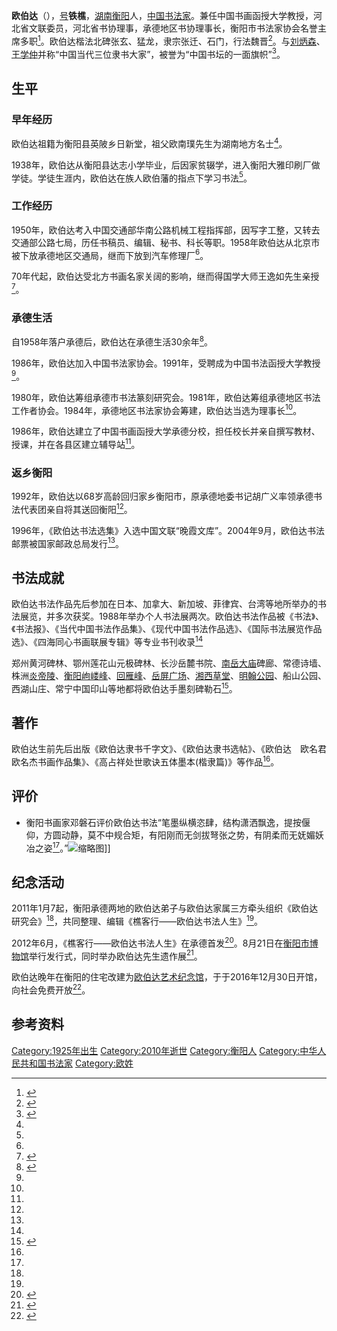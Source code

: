 {{Infobox_Person
|name=欧伯达
|image=
|box_width=200px
|occupation=书画家
|period=
|birth_name=
|other_names=
|foreign_names=
|sex=男
|birth_date={{birth date|1925|9|22}}
|birth_place={{ROC-1921}}[[湖南省|湖南省]][[衡阳市|衡阳市]][[衡阳县|衡阳县]][[英陂乡|英陂乡]]
|death_date={{death date and age|2010|12|31|1925|9|22}}
|death_place={{PRC}}[[湖南省|湖南省]][[衡阳市|衡阳市]]
|nationality={{PRC}}
|residence=
|language=[[中文|中文]]
|height=
|weight=
|party=
|religion=
|spouse=王仕凤
|relatives=儿子：欧名君、欧名杰
|educate=衡阳县达志小学
|past=
*交通部华南公路机械工程指挥部
*交通部公路七局 
*承德地区交通局
*承德地区汽车修理厂 
*承德地区书法家协会理事长 
*中国书画函授大学承德分校校长
|work=
*《欧伯达隶书千字文》
*《欧伯达隶书选帖》
*《欧伯达　欧名君　欧名杰书画作品集》
*《高占祥处世歌诀五体墨本(楷隶篇)》 
*《樵客行——欧伯达书法人生》
|award=
*河北省文艺振兴奖 
*承德地区文艺“金鹿奖”
}}

'''欧伯达'''（{{bd|1925年|9月22日|2010年|12月31日|catIdx=O歐}}），[[号|号]]'''铁樵'''，[[湖南|湖南]][[衡阳|衡阳]]人，[[中国|中国]][[书法家|书法家]]。兼任中国书画函授大学教授，河北省文联委员，河北省书协理事，承德地区书协理事长，衡阳市书法家协会名誉主席多职<ref>{{Cite news|url=http://news.ifeng.com/gundong/detail_2012_08/21/16953562_0.shtml|title=衡阳举办欧伯达遗作展|last=甘|first=建华|date=2012年8月21日|work=潇湘晨报|accessdate=|archive-date=2017年3月1日|archive-url=https://web.archive.org/web/20170301101002/http://news.ifeng.com/gundong/detail_2012_08/21/16953562_0.shtml|dead-url=no}}</ref>。欧伯达楷法北碑张玄、猛龙，隶宗张迁、石门，行法魏晋<ref name=":1">{{Cite news|url=http://news.ifeng.com/gundong/detail_2012_06/16/15352061_0.shtml|title=河北举行《樵客行 欧伯达书法人生》首发式|last=孙|first=占军|date=2012年6月16日|work=长城网|accessdate=|archive-date=2017年3月1日|archive-url=https://web.archive.org/web/20170301011048/http://news.ifeng.com/gundong/detail_2012_06/16/15352061_0.shtml|dead-url=no}}</ref>。与[[刘炳森|刘炳森]]、[[王学仲|王学仲]]并称“中国当代三位隶书大家”，被誉为“中国书坛的一面旗帜”<ref name=":0">{{Cite news|url=http://hunan.voc.com.cn/xhn/article/201701/201701030908457291.html|title=欧伯达：中国当代三位隶书大家之一 南北书坛的一面旗帜|last=甘|first=建华|date=2017年1月3日|work=新湖南新闻|accessdate=|archive-date=2017年3月1日|archive-url=https://web.archive.org/web/20170301005819/http://hunan.voc.com.cn/xhn/article/201701/201701030908457291.html|dead-url=no}}</ref>。

== 生平 ==

=== 早年经历 ===
欧伯达祖籍为衡阳县英陂乡日新堂，祖父欧南璞先生为湖南地方名士<ref name=":0" />。

1938年，欧伯达从衡阳县达志小学毕业，后因家贫辍学，进入衡阳大雅印刷厂做学徒。学徒生涯内，欧伯达在族人欧伯藩的指点下学习书法<ref name=":0" />。

=== 工作经历 ===
1950年，欧伯达考入中国交通部华南公路机械工程指挥部，因写字工整，又转去交通部公路七局，历任书稿员、编辑、秘书、科长等职。1958年欧伯达从北京市被下放承德地区交通局，继而下放到汽车修理厂<ref name=":0" />。

70年代起，欧伯达受北方书画名家关阔的影响，继而得国学大师王逸如先生亲授<ref name=":4">{{Cite news|url=http://news.idoican.com.cn/zgwenhuab/html/2012-08/29/content_4319901.htm?div=-1|title=举头忽见衡阳雁 千声万字情何限|last=吴|first=啸华|date=2012年8月29日|work=中国文化报|accessdate=|deadurl=yes|archiveurl=https://web.archive.org/web/20170301011420/http://news.idoican.com.cn/zgwenhuab/html/2012-08/29/content_4319901.htm?div=-1|archivedate=2017年3月1日}}</ref>。

=== 承德生活 ===
自1958年落户承德后，欧伯达在承德生活30余年<ref name=":2">{{Cite news|url=http://cd.hebnews.cn/2012-06/17/content_2732620.htm|title=《欧伯达书法人生》首发式在承德举行（图）|last=高|first=振发|date=2012年6月17日|work=河北新闻网|accessdate=|archive-date=2019年8月21日|archive-url=https://web.archive.org/web/20190821123742/http://cd.hebnews.cn/2012-06/17/content_2732620.htm|dead-url=no}}</ref>。

1986年，欧伯达加入中国书法家协会。1991年，受聘成为中国书法函授大学教授<ref name=":0" />。

1980年，欧伯达筹组承德市书法篆刻研究会。1981年，欧伯达筹组承德地区书法工作者协会。1984年，承德地区书法家协会筹建，欧伯达当选为理事长<ref name=":4" />。

1986年，欧伯达建立了中国书画函授大学承德分校，担任校长并亲自撰写教材、授课，并在各县区建立辅导站<ref name=":4" />。

=== 返乡衡阳 ===
1992年，欧伯达以68岁高龄回归家乡衡阳市，原承德地委书记胡广义率领承德书法代表团亲自将其送回衡阳<ref name=":2" />。

1996年，《欧伯达书法选集》入选中国文联“晚霞文库”。2004年9月，欧伯达书法邮票被国家邮政总局发行<ref name=":0" />。

== 书法成就 ==
欧伯达书法作品先后参加在日本、加拿大、新加坡、菲律宾、台湾等地所举办的书法展览，并多次获奖。1988年举办个人书法展两次。欧伯达书法作品被《书法》、《书法报》、《当代中国书法作品集》、《现代中国书法作品选》、《国际书法展览作品选》、《四海同心书画联展专辑》等专业书刊收录<ref name=":1" />

郑州黄河碑林、鄂州莲花山元极碑林、长沙岳麓书院、[[南岳大庙|南岳大庙]]碑廊、常德诗墙、株洲[[炎帝陵|炎帝陵]]、[[岣嵝峰国家森林公园|衡阳岣嵝峰]]、[[回雁峰|回雁峰]]、[[岳屏广场|岳屏广场]]、[[湘西草堂|湘西草堂]]、[[西湖公园_(衡阳)|明翰公园]]、船山公园、西湖山庄、常宁中国印山等地都将欧伯达手墨刻碑勒石<ref>{{Cite news|url=http://hunan.voc.com.cn/xhn/article/201701/201701030908457291.html|title=欧伯达：中国当代三位隶书大家之一 南北书坛的一面旗帜|last=甘|first=建华|date=2017年1月3日|work=新湖南新闻|accessdate=|archive-date=2017年3月1日|archive-url=https://web.archive.org/web/20170301005819/http://hunan.voc.com.cn/xhn/article/201701/201701030908457291.html|dead-url=no}}</ref>。{{Gallery|File:OubodaArtMuseum20170228_03.jpg|书画作品
|File:OubodaArtMuseum20170228_04.jpg|书画作品
|File:OubodaArtMuseum20170228_05.jpg|书画作品
|File:OubodaArtMuseum20170228_06.jpg|书画作品
|File:OubodaArtMuseum20170228_07.jpg|书画作品
|title=[[欧伯达艺术纪念馆|欧伯达艺术纪念馆]]内的欧伯达作品|footer=|width=180|lines=2|height=150}}

== 著作 ==
欧伯达生前先后出版《欧伯达隶书千字文》、《欧伯达隶书选帖》、《欧伯达　欧名君　欧名杰书画作品集》、《高占祥处世歌诀五体墨本(楷隶篇)》等作品<ref name=":0" />。

== 评价 ==
* 衡阳书画家邓磐石评价欧伯达书法“笔墨纵横恣肆，结构潇洒飘逸，提按偃仰，方圆动静，莫不中规合矩，有阳刚而无剑拔弩张之势，有阴柔而无妩媚妖冶之姿<ref name=":3" />。”[[File:OubodaArtMuseum20170228_12.jpg|缩略图]]]]

== 纪念活动 ==
{{main|欧伯达艺术纪念馆}}
2011年1月7起，衡阳承德两地的欧伯达弟子与欧伯达家属三方牵头组织《欧伯达研究会》<ref name=":3" />，共同整理、编辑《樵客行——欧伯达书法人生》<ref name=":3" />。

2012年6月，《樵客行——欧伯达书法人生》在承德首发<ref name=":3">{{Cite news|url=http://www.chinanews.com/cul/2012/06-16/3968596.shtml|title=《樵客行——欧伯达书法人生》一书河北承德首发|last=陈|first=国辉|date=2012年6月16日|work=中国新闻网|accessdate=|archive-date=2017年3月1日|archive-url=https://web.archive.org/web/20170301005331/http://www.chinanews.com/cul/2012/06-16/3968596.shtml|dead-url=no}}</ref>。8月21日在[[衡阳市博物馆|衡阳市博物馆]]举行发行式，同时举办欧伯达先生遗作展<ref>{{Cite news|url=http://www.hn.chinanews.com/news/2012/0821/145354.html|title=衡阳举办欧伯达遗作展|last=甘|first=建华|date=2012年8月21日|work=潇湘晨报|accessdate=|archive-date=2017年3月1日|archive-url=https://web.archive.org/web/20170301011831/http://www.hn.chinanews.com/news/2012/0821/145354.html|dead-url=no}}</ref>。

欧伯达晚年在衡阳的住宅改建为[[欧伯达艺术纪念馆|欧伯达艺术纪念馆]]，于于2016年12月30日开馆，向社会免费开放<ref>{{Cite news|url=|title=欧伯达艺术纪念馆|last=谢|first=潇|date=2017年2月14日|work=书法报|accessdate=}}</ref>。

== 参考资料 ==
{{Reflist|2}}
[[Category:1925年出生|Category:1925年出生]]
[[Category:2010年逝世|Category:2010年逝世]]
[[Category:衡阳人|Category:衡阳人]]
[[Category:中华人民共和国书法家|Category:中华人民共和国书法家]]
[[Category:欧姓|Category:欧姓]]